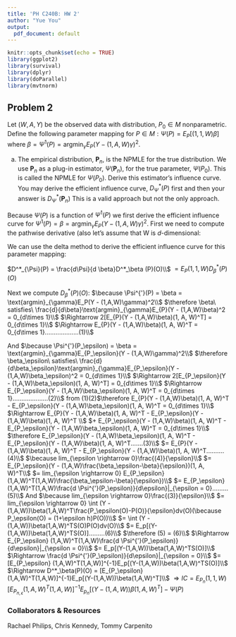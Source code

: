```yaml
---
title: 'PH C240B: HW 2'
author: "Yue You"
output: 
  pdf_document: default
---
```


```r
knitr::opts_chunk$set(echo = TRUE)
library(ggplot2)
library(survival)
library(dplyr)
library(doParallel)
library(mvtnorm)
```

## Problem 2

Let $(W,A,Y)$ be the observed data with distribution, $P_0 \in M$ nonparametric. Define the following parameter mapping for $P\in M: \Psi(P) = E_P[(1,1,W)\beta]$ where $\beta=\Psi^1(P)=\text{argmin}_{\gamma}E_P(Y - (1,A,W)\gamma)^2$.

(a) The empirical distribution, $\textbf{P}_n$, is the NPMLE for the true distribution. We use $\textbf{P}_n$ as a plug-in estimator, $\Psi(\textbf{P}_n)$, for the true parameter, $\Psi(P_0)$. This is called the NPMLE for $\Psi(P_0)$. Derive this estimator’s influence curve. You may derive the efficient influence curve, $D^*_{\Psi}(P)$ first and then your answer is $D^*_{\Psi}(\textbf{P}_n)$  This is a valid approach but not the only approach.

Because $\Psi(P)$ is a function of $\Psi^1(P)$ we first derive the efficient influence curve for $\Psi^1(P)=\beta=\text{argmin}_{\gamma}E_P(Y - (1,A,W)\gamma)^2$. First we need to compute the pathwise derivative (also let's assume that W is $d$-dimensional:

We can use the delta method to derive the efficient influence curve for this parameter mapping:

$D^*_{\Psi}(P) = \frac{d\Psi}{d \beta}D^*_\beta (P)(O)\\$
$= E_P(1,1,W)D^*_\beta (P)(O)$

Next we compute $D^*_\beta (P)(O)$:
$\because \Psi^{'}(P) = \beta = \text{argmin}_{\gamma}E_P(Y - (1,A,W)\gamma)^2\\$
$\therefore \beta\ satisfies\ \frac{d}{d\beta}\text{argmin}_{\gamma}E_{P}(Y - (1,A,W)\beta)^2 = 0_{d\times 1}\\$
$\Rightarrow 2[E_{P}(Y - (1,A,W)\beta)(1, A, W)^T] = 0_{d\times 1}\\$
$\Rightarrow E_{P}(Y - (1,A,W)\beta)(1, A, W)^T = 0_{d\times 1}...................(1)\\$

And $\because \Psi^{'}(P_\epsilon) = \beta = \text{argmin}_{\gamma}E_{P_\epsilon}(Y - (1,A,W)\gamma)^2\\$
$\therefore \beta_\epsilon\ satisfies\ \frac{d}{d\beta_\epsilon}\text{argmin}_{\gamma}E_{P_\epsilon}(Y - (1,A,W)\beta_\epsilon)^2 = 0_{d\times 1}\\$
$\Rightarrow 2[E_{P_\epsilon}(Y - (1,A,W)\beta_\epsilon)(1, A, W)^T] = 0_{d\times 1}\\$
$\Rightarrow E_{P_\epsilon}(Y - (1,A,W)\beta_\epsilon)(1, A, W)^T = 0_{d\times 1}....................(2)\\$
from (1)(2)$\therefore E_{P}(Y - (1,A,W)\beta)(1, A, W)^T - E_{P_\epsilon}(Y - (1,A,W)\beta_\epsilon)(1, A, W)^T = 0_{d\times 1}\\$
$\Rightarrow E_{P}(Y - (1,A,W)\beta)(1, A, W)^T - E_{P_\epsilon}(Y - (1,A,W)\beta)(1, A, W)^T \\$
$+  E_{P_\epsilon}(Y - (1,A,W)\beta)(1, A, W)^T - E_{P_\epsilon}(Y - (1,A,W)\beta_\epsilon)(1, A, W)^T = 0_{d\times 1}\\$
$\therefore E_{P_\epsilon}(Y - (1,A,W)\beta_\epsilon)(1, A, W)^T - E_{P_\epsilon}(Y - (1,A,W)\beta)(1, A, W)^T.......(3)\\$
$= E_{P}(Y - (1,A,W)\beta)(1, A, W)^T - E_{P_\epsilon}(Y - (1,A,W)\beta)(1, A, W)^T..........(4)\\$
$\because lim_{\epsilon \rightarrow 0}\frac{(4)}{\epsilon}\\$
$= E_{P_\epsilon}(Y - (1,A,W)\frac{\beta_\epsilon-\beta}{\epsilon})(1, A, W)^T\\$
$= lim_{\epsilon \rightarrow 0} E_{P_\epsilon} (1,A,W)^T(1,A,W)\frac{\beta_\epsilon-\beta}{\epsilon})\\$
$= E_{P_\epsilon} (1,A,W)^T(1,A,W)\frac{d \Psi^{'}(P_\epsilon)}{d\epsilon}|_{\epsilon = 0}.........(5)\\$
And $\because lim_{\epsilon \rightarrow 0}\frac{(3)}{\epsilon}\\$
$= lim_{\epsilon \rightarrow 0} \int (Y - (1,A,W))\beta(1,A,W)^T\frac{P_\epsilon(O)-P(O)}{\epsilon}dv(O)(\because P_\epsilon(O) = (1+\epsilon h)P(O))\\$
$= \int (Y - (1,A,W))\beta(1,A,W)^TS(O)P(O)dv(O)\\$
$= E_p[(Y-(1,A,W))\beta(1,A,W)^TS(O)].........(6)\\$
$\therefore (5) = (6)\\$
$\Rightarrow E_{P_\epsilon} (1,A,W)^T(1,A,W)\frac{d \Psi^{'}(P_\epsilon)}{d\epsilon}|_{\epsilon = 0}\\$
$= E_p[(Y-(1,A,W))\beta(1,A,W)^TS(O)]\\$
$\Rightarrow \frac{d \Psi^{'}(P_\epsilon)}{d\epsilon}|_{\epsilon = 0}\\$
$= [E_{P_\epsilon} (1,A,W)^T(1,A,W)]^{-1}E_p[(Y-(1,A,W))\beta(1,A,W)^TS(O)]\\$
$\Rightarrow D^*_\beta(P)(O) = [E_{P_\epsilon} (1,A,W)^T(1,A,W)]^{-1}E_p[(Y-(1,A,W))\beta(1,A,W)^T]\\$
$\Rightarrow IC = E_{P_n}(1,1,W)[E_{P_{n,\epsilon}} (1,A,W)^T(1,A,W)]^{-1}E_{p_n}[(Y-(1,A,W))\beta(1,A,W)^T]- \Psi(P)$

### Collaborators & Resources

Rachael Philips, Chris Kennedy, Tommy Carpenito
